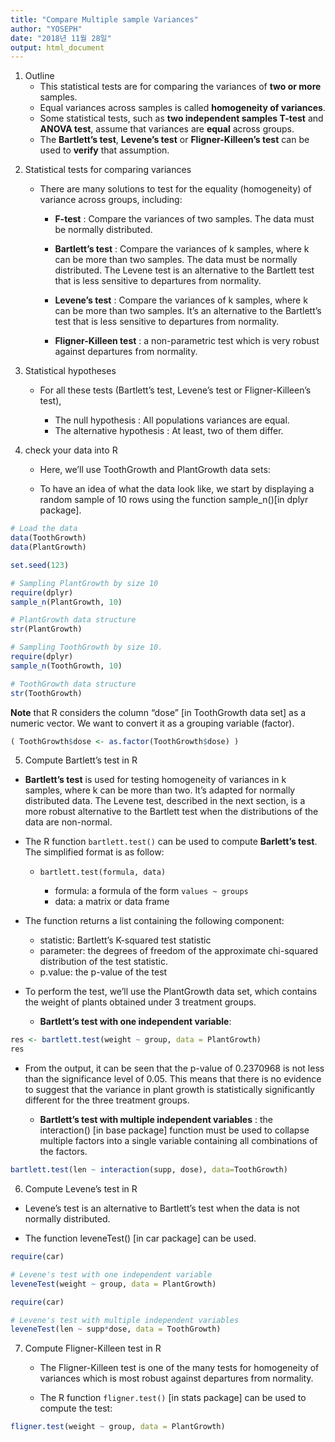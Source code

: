 ---
title: "Compare Multiple sample Variances"
author: "YOSEPH"
date: "2018년 11월 28일"
output: html_document
---

1. Outline
    * This statistical tests are for comparing the variances of **two or more** samples. 
    * Equal variances across samples is called **homogeneity of variances**.
    * Some statistical tests, such as **two independent samples T-test** and **ANOVA test**, assume that variances are **equal** across groups. 
    * The **Bartlett’s test**, **Levene’s test** or **Fligner-Killeen’s test** can be used to **verify** that assumption.
<p/>

2. Statistical tests for comparing variances
    * There are many solutions to test for the equality (homogeneity) of variance across groups, including:

      * **F-test** : Compare the variances of two samples. The data must be normally distributed.

      * **Bartlett’s test** : Compare the variances of k samples, where k can be more than two samples. The data must be normally distributed. The Levene test is an alternative to the Bartlett test that is less sensitive to departures from normality.

      * **Levene’s test** : Compare the variances of k samples, where k can be more than two samples. It’s an alternative to the Bartlett’s test that is less sensitive to departures from normality.

      * **Fligner-Killeen test** : a non-parametric test which is very robust against departures from normality.
<p/>

3. Statistical hypotheses
    * For all these tests (Bartlett’s test, Levene’s test or Fligner-Killeen’s test),

        - The null hypothesis : All populations variances are equal.
        - The alternative hypothesis : At least, two of them differ.
<p/>

4. check your data into R
    * Here, we’ll use ToothGrowth and PlantGrowth data sets:
    
    * To have an idea of what the data look like, we start by displaying a random sample of 10 rows using the function sample_n()[in dplyr package].
    
```{r code1, message=FALSE, warning=FALSE, include=TRUE, echo=TRUE}

# Load the data
data(ToothGrowth)
data(PlantGrowth)

```

```{r code2, message=TRUE, warning=FALSE, include=TRUE, echo=TRUE}

set.seed(123)

# Sampling PlantGrowth by size 10
require(dplyr)
sample_n(PlantGrowth, 10)

```

```{r code3, message=TRUE, warning=FALSE, include=TRUE, echo=TRUE}
# PlantGrowth data structure
str(PlantGrowth)
```

```{r code4, message=TRUE, warning=FALSE, include=TRUE, echo=TRUE}
# Sampling ToothGrowth by size 10.
require(dplyr)
sample_n(ToothGrowth, 10)
```

```{r code5, message=TRUE, warning=FALSE, include=TRUE, echo=TRUE}
# ToothGrowth data structure
str(ToothGrowth)
```
  
  **Note** that R considers the column “dose” [in ToothGrowth data set] as a numeric vector. We want to convert it as a grouping variable (factor).

```{r code6, message=FALSE, warning=FALSE, include=TRUE, echo=TRUE}
( ToothGrowth$dose <- as.factor(ToothGrowth$dose) )
```
<p/>

5. Compute Bartlett’s test in R

  * **Bartlett’s test** is used for testing homogeneity of variances in k samples, where k can be more than two. It’s adapted for normally distributed data. The Levene test, described in the next section, is a more robust alternative to the Bartlett test when the distributions of the data are non-normal.
  
  * The R function `bartlett.test()` can be used to compute **Barlett’s test**. The simplified format is as follow:

    * `bartlett.test(formula, data)`
  
        - formula: a formula of the form `values ~ groups`
        - data: a matrix or data frame
<p/>

  * The function returns a list containing the following component:
    
    - statistic: Bartlett’s K-squared test statistic
    - parameter: the degrees of freedom of the approximate chi-squared                         distribution of the test statistic.
    - p.value: the p-value of the test
<p/>

  * To perform the test, we’ll use the PlantGrowth data set, which contains the weight of plants obtained under 3 treatment groups.
  
    - **Bartlett’s test with one independent variable**:
    
```{r code7, message=TRUE, warning=FALSE, include=TRUE, echo=TRUE}
res <- bartlett.test(weight ~ group, data = PlantGrowth)
res
```
  * From the output, it can be seen that the p-value of 0.2370968 is not less than the significance level of 0.05. This means that there is no evidence to suggest that the variance in plant growth is statistically significantly different for the three treatment groups.   
      
    - **Bartlett’s test with multiple independent variables** : 
      the interaction() [in base package] function must be used to collapse multiple factors into a single variable containing all combinations of the factors.
      
```{r code8, message=TRUE, warning=FALSE, include=TRUE, echo=TRUE}
bartlett.test(len ~ interaction(supp, dose), data=ToothGrowth)
```
<p/>

6. Compute Levene’s test in R
  * Levene’s test is an alternative to Bartlett’s test when the data is not normally distributed.
  
  * The function leveneTest() [in car package] can be used.
  
```{r code9, message=TRUE, warning=FALSE, include=TRUE, echo=TRUE}
require(car)

# Levene's test with one independent variable
leveneTest(weight ~ group, data = PlantGrowth)
```

```{r code10, message=TRUE, warning=FALSE, include=TRUE, echo=TRUE}
require(car)

# Levene's test with multiple independent variables
leveneTest(len ~ supp*dose, data = ToothGrowth)
```
<p/>

7. Compute Fligner-Killeen test in R
    * The Fligner-Killeen test is one of the many tests for homogeneity of variances which is most robust against departures from normality.
  
    * The R function `fligner.test()` [in stats package] can be used to compute the test:
  
```{r code11, message=TRUE, warning=FALSE, include=TRUE, echo=TRUE}
fligner.test(weight ~ group, data = PlantGrowth)
```
<p/>  
  

